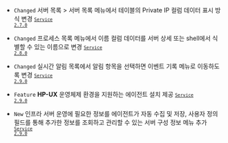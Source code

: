 - <code class="Changed" type="1">Changed</code> <span class="uitext">서버 목록</span> &gt; <span class="uitext">서버 목록</span> 메뉴에서 테이블의 <span class="uitext">Private IP</span> 컬럼 데이터 표시 방식 변경 <code class='changelog-service'><a href="../release-notes/service/service-2_7_x"><code class='changelog-service'>Service 2.7.0​</code></a></code>

- <code class="Changed" type="1">Changed</code> <span class="uitext">프로세스 목록</span> 메뉴에서 <span class="uitext">이름</span> 컬럼 데이터를 <span class="uitext">서버 상세</span> 또는 shell에서 식별할 수 있는 이름으로 변경 <code class='changelog-service'><a href="../release-notes/service/service-2_8_x"><code class='changelog-service'>Service 2.8.0​</code></a></code>

- <code class="Changed" type="1">Changed</code> <span class="uitext">실시간 알림 목록</span>에서 알림 항목을 선택하면 <span class="uitext">이벤트 기록</span> 메뉴로 이동하도록 변경 <code class='changelog-service'><a href="../release-notes/service/service-2_9_x"><code class='changelog-service'>Service 2.9.0​</code></a></code>

- <code class="Feature" type="1">Feature</code> <b>HP-UX</b> 운영체제 환경을 지원하는 에이전트 설치 제공 <code class='changelog-service'><a href="../release-notes/service/service-2_9_x"><code class='changelog-service'>Service 2.9.0​</code></a></code>

- <code class="New" type="1">New</code> 인프라 서버 운영에 필요한 정보를 에이전트가 자동 수집 및 저장, 사용자 정의 필드를 통해 추가한 정보를 조회하고 관리할 수 있는 <span class="uitext">서버 구성 정보</span> 메뉴 추가 <code class='changelog-service'><a href="../release-notes/service/service-2_9_x"><code class='changelog-service'>Service 2.9.0​</code></a></code>